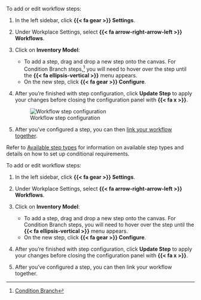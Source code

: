 :::: {.content-visible unless-format="revealjs"}
To add or edit workflow steps:

1. In the left sidebar, click **{{< fa gear >}} Settings**.

1. Under Workplace Settings, select **{{< fa arrow-right-arrow-left >}} Workflows**.

1. Click on **Inventory Model**:
 
    - To add a step, drag and drop a new step onto the canvas. For Condition Branch steps,^[[Condition Branch](/guide/model-workflows/set-up-model-workflows.qmd#condition-branch)] you will need to hover over the step until the **{{< fa ellipsis-vertical >}}** menu appears.
    - On the new step, click **{{< fa gear >}} Configure**.

1. After you're finished with step configuration, click **Update Step** to apply your changes before closing the configuration panel with **{{< fa x >}}**. 

    ![Workflow step configuration](/guide/model-workflows/configure-steps.gif){fig-alt="A gif workflow step configuration" .screenshot}

1. After you've configured a step, you can then [link your workflow together](/guide/model-workflows/set-up-model-workflows.qmd#link-workflow-together).

::: {.callout}
Refer to [Available step types](/guide/model-workflows/set-up-model-workflows.qmd#available-step-types) for information on available step types and details on how to set up conditional requirements.
:::

::::

:::: {.content-hidden unless-format="revealjs"}
To add or edit workflow steps:

1. In the left sidebar, click **{{< fa gear >}} Settings**.

1. Under Workplace Settings, select **{{< fa arrow-right-arrow-left >}} Workflows**.

1. Click on **Inventory Model**:
 
    - To add a step, drag and drop a new step onto the canvas. For Condition Branch steps, you will need to hover over the step until the **{{< fa ellipsis-vertical >}}** menu appears.
    - On the new step, click **{{< fa gear >}} Configure**.

1. After you're finished with step configuration, click **Update Step** to apply your changes before closing the configuration panel with **{{< fa x >}}**. 

1. After you've configured a step, you can then link your workflow together.

::::

